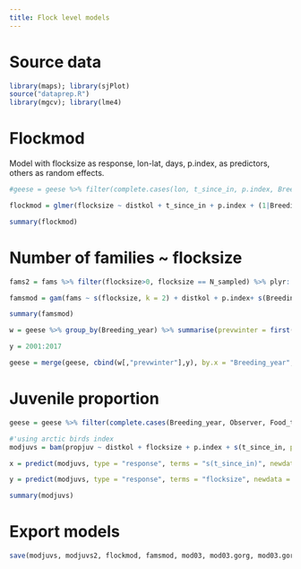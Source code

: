 ```yaml
---
title: Flock level models
---
```


# Source data

```r
library(maps); library(sjPlot)
source("dataprep.R")
library(mgcv); library(lme4)
```

# Flockmod

Model with flocksize as response, lon-lat, days, p.index, as predictors, others as random effects.

```r
#geese = geese %>% filter(complete.cases(lon, t_since_in, p.index, Breeding_year, Observer, Food_type))

flockmod = glmer(flocksize ~ distkol + t_since_in + p.index + (1|Breeding_year) + (1|Observer) + (1|Food_type), data = geese, family = poisson)

```

```r
summary(flockmod)
```

# Number of families ~ flocksize

```r
fams2 = fams %>% filter(flocksize>0, flocksize == N_sampled) %>% plyr::mutate(propjuv = propjuv/100)

famsmod = gam(fams ~ s(flocksize, k = 2) + distkol + p.index+ s(Breeding_year, bs = "re") + s(t_since_in, k = 4) +s(Observer, bs = "re") + s(Food_type, bs = "re"), data = fams2, family = poisson)
```

```r
summary(famsmod)
```

```r
w = geese %>% group_by(Breeding_year) %>% summarise(prevwinter = first(durwinter))

y = 2001:2017

geese = merge(geese, cbind(w[,"prevwinter"],y), by.x = "Breeding_year", by.y = "y", all.x = T)

```


# Juvenile proportion


```r
geese = geese %>% filter(complete.cases(Breeding_year, Observer, Food_type, distkol, t_since_in, flocksize, p.index))

#'using arctic birds index
modjuvs = bam(propjuv ~ distkol + flocksize + p.index + s(t_since_in, pc = 0) + s(Breeding_year, bs = "re") + s(Observer, bs = "re") + s(Food_type, bs = "re"), family = binomial(link = logit), data = geese)

x = predict(modjuvs, type = "response", terms = "s(t_since_in)", newdata = geese, se.fit = T)

y = predict(modjuvs, type = "response", terms = "flocksize", newdata = geese, se.fit = T)

```

```r
summary(modjuvs)
```

# Export models

```r
save(modjuvs, modjuvs2, flockmod, famsmod, mod03, mod03.gorg, mod03.gorg.s, fams.expand.sub, fams.expand, file = "goosemods_pres.RData")
```
